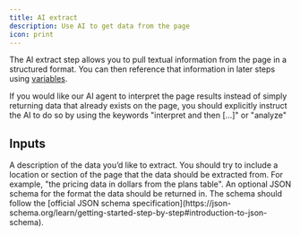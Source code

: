 ```yaml
---
title: AI extract
description: Use AI to get data from the page
icon: print
---
```


The AI extract step allows you to pull textual information from the page in a structured format. You can then reference that information in later steps using [variables](/platform/test-context).

If you would like our AI agent to interpret the page results instead of simply returning data that already exists on the page, you should explicitly instruct the AI to do so by using the keywords "interpret and then […]" or "analyze"

## Inputs

<ResponseField name="description" type="string" required>
  A description of the data you’d like to extract. You should try to include a
  location or section of the page that the data should be extracted from. For
  example, "the pricing data in dollars from the plans table".
</ResponseField>

<ResponseField name="schema" type="object">
  An optional JSON schema for the format the data should be returned in. The
  schema should follow the [official JSON schema
  specification](https://json-schema.org/learn/getting-started-step-by-step#introduction-to-json-schema).
</ResponseField>
